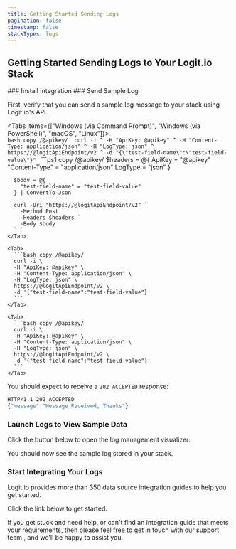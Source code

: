 ```yaml
---
title: Getting Started Sending Logs
pagination: false
timestamp: false
stackTypes: logs
---
```


## Getting Started Sending Logs to Your Logit.io Stack

<Steps>
  ### Install Integration
  <InstallIntegration/>
  ### Send Sample Log

  First, verify that you can send a sample log message to your stack using Logit.io's API.

  <Tabs items={["Windows (via Command Prompt)", "Windows (via PowerShell)", "macOS", "Linux"]}>
    <Tab>    
      ```bash copy /@apikey/ 
      curl -i ^
      -H "ApiKey: @apikey" ^
      -H "Content-Type: application/json" ^
      -H "LogType: json" ^
      https://@logitApiEndpoint/v2 ^
      -d "{\"test-field-name\":\"test-field-value\"}"
      ```
    </Tab>
    <Tab>
      ```ps1 copy /@apikey/ 
      $headers = @{
        ApiKey = "@apikey"
        "Content-Type" = "application/json"
        LogType = "json"
      }

      $body = @{
        "test-field-name" = "test-field-value"
      } | ConvertTo-Json

      curl -Uri "https://@logitApiEndpoint/v2" `
        -Method Post `
        -Headers $headers `
        -Body $body
      ```
    </Tab>

    <Tab>
      ```bash copy /@apikey/ 
      curl -i \
      -H "ApiKey: @apikey" \
      -H "Content-Type: application/json" \
      -H "LogType: json" \
      https://@logitApiEndpoint/v2 \
      -d '{"test-field-name":"test-field-value"}'
      ```
    </Tab>

    <Tab>
      ```bash copy /@apikey/ 
      curl -i \
      -H "ApiKey: @apikey" \
      -H "Content-Type: application/json" \
      -H "LogType: json" \
      https://@logitApiEndpoint/v2 \
      -d '{"test-field-name":"test-field-value"}'
      ```
    </Tab>
  </Tabs>

  You should expect to receive a `202 ACCEPTED` response:

  ```cmd
  HTTP/1.1 202 ACCEPTED
  {"message":"Message Received, Thanks"}
  ```

  ### Launch Logs to View Sample Data
  
  Click the button below to open the log management visualizer:

  <LaunchVisualizer type="logs" />

  You should now see the sample log stored in your stack.
  
  ### Start Integrating Your Logs

  Logit.io provides more than 350 data source integration guides to help you get started. 
  
  Click the link below to get started.

  <Cards>
    <Card title="Log Management Integrations" href="/integrations/log-management" />
  </Cards>

</Steps>

<Callout type="info">
  If you get stuck and need help, or can't find an integration guide that 
  meets your requirements, then please feel free to get in touch with our support 
  team <IntercomButton text="via live chat" />, and we'll be happy to assist you.
</Callout>
